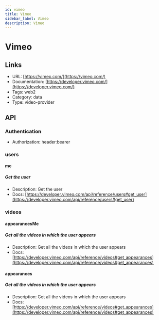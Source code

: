 ```yaml
---
id: vimeo
title: Vimeo
sidebar_label: Vimeo
description: Vimeo
---
```


# Vimeo

## Links

* URL: [https://vimeo.com/](https://vimeo.com/)
* Documentation: [https://developer.vimeo.com/](https://developer.vimeo.com/)
* Tags: web2
* Category: data
* Type: video-provider

## API

### Authentication

* Authorization: header:bearer

### users

#### me

##### Get the user

* Description: Get the user
* Docs: [https://developer.vimeo.com/api/reference/users#get_user](https://developer.vimeo.com/api/reference/users#get_user)

### videos

#### appearancesMe

##### Get all the videos in which the user appears

* Description: Get all the videos in which the user appears
* Docs: [https://developer.vimeo.com/api/reference/videos#get_appearances](https://developer.vimeo.com/api/reference/videos#get_appearances)

#### appearances

##### Get all the videos in which the user appears

* Description: Get all the videos in which the user appears
* Docs: [https://developer.vimeo.com/api/reference/videos#get_appearances](https://developer.vimeo.com/api/reference/videos#get_appearances)
